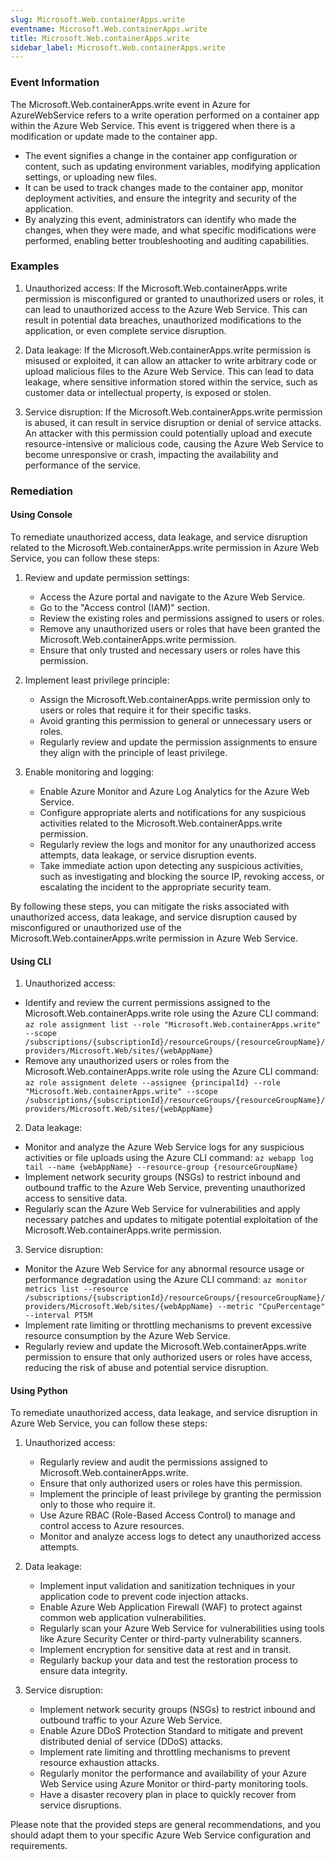 ```yaml
--- 
slug: Microsoft.Web.containerApps.write
eventname: Microsoft.Web.containerApps.write
title: Microsoft.Web.containerApps.write
sidebar_label: Microsoft.Web.containerApps.write
---
```

                       
### Event Information

The Microsoft.Web.containerApps.write event in Azure for AzureWebService refers to a write operation performed on a container app within the Azure Web Service. This event is triggered when there is a modification or update made to the container app.

- The event signifies a change in the container app configuration or content, such as updating environment variables, modifying application settings, or uploading new files.
- It can be used to track changes made to the container app, monitor deployment activities, and ensure the integrity and security of the application.
- By analyzing this event, administrators can identify who made the changes, when they were made, and what specific modifications were performed, enabling better troubleshooting and auditing capabilities.


### Examples

1. Unauthorized access: If the Microsoft.Web.containerApps.write permission is misconfigured or granted to unauthorized users or roles, it can lead to unauthorized access to the Azure Web Service. This can result in potential data breaches, unauthorized modifications to the application, or even complete service disruption.

2. Data leakage: If the Microsoft.Web.containerApps.write permission is misused or exploited, it can allow an attacker to write arbitrary code or upload malicious files to the Azure Web Service. This can lead to data leakage, where sensitive information stored within the service, such as customer data or intellectual property, is exposed or stolen.

3. Service disruption: If the Microsoft.Web.containerApps.write permission is abused, it can result in service disruption or denial of service attacks. An attacker with this permission could potentially upload and execute resource-intensive or malicious code, causing the Azure Web Service to become unresponsive or crash, impacting the availability and performance of the service.

### Remediation

#### Using Console

To remediate unauthorized access, data leakage, and service disruption related to the Microsoft.Web.containerApps.write permission in Azure Web Service, you can follow these steps:

1. Review and update permission settings:
   - Access the Azure portal and navigate to the Azure Web Service.
   - Go to the "Access control (IAM)" section.
   - Review the existing roles and permissions assigned to users or roles.
   - Remove any unauthorized users or roles that have been granted the Microsoft.Web.containerApps.write permission.
   - Ensure that only trusted and necessary users or roles have this permission.

2. Implement least privilege principle:
   - Assign the Microsoft.Web.containerApps.write permission only to users or roles that require it for their specific tasks.
   - Avoid granting this permission to general or unnecessary users or roles.
   - Regularly review and update the permission assignments to ensure they align with the principle of least privilege.

3. Enable monitoring and logging:
   - Enable Azure Monitor and Azure Log Analytics for the Azure Web Service.
   - Configure appropriate alerts and notifications for any suspicious activities related to the Microsoft.Web.containerApps.write permission.
   - Regularly review the logs and monitor for any unauthorized access attempts, data leakage, or service disruption events.
   - Take immediate action upon detecting any suspicious activities, such as investigating and blocking the source IP, revoking access, or escalating the incident to the appropriate security team.

By following these steps, you can mitigate the risks associated with unauthorized access, data leakage, and service disruption caused by misconfigured or unauthorized use of the Microsoft.Web.containerApps.write permission in Azure Web Service.

#### Using CLI

1. Unauthorized access:
- Identify and review the current permissions assigned to the Microsoft.Web.containerApps.write role using the Azure CLI command: `az role assignment list --role "Microsoft.Web.containerApps.write" --scope /subscriptions/{subscriptionId}/resourceGroups/{resourceGroupName}/providers/Microsoft.Web/sites/{webAppName}`
- Remove any unauthorized users or roles from the Microsoft.Web.containerApps.write role using the Azure CLI command: `az role assignment delete --assignee {principalId} --role "Microsoft.Web.containerApps.write" --scope /subscriptions/{subscriptionId}/resourceGroups/{resourceGroupName}/providers/Microsoft.Web/sites/{webAppName}`

2. Data leakage:
- Monitor and analyze the Azure Web Service logs for any suspicious activities or file uploads using the Azure CLI command: `az webapp log tail --name {webAppName} --resource-group {resourceGroupName}`
- Implement network security groups (NSGs) to restrict inbound and outbound traffic to the Azure Web Service, preventing unauthorized access to sensitive data.
- Regularly scan the Azure Web Service for vulnerabilities and apply necessary patches and updates to mitigate potential exploitation of the Microsoft.Web.containerApps.write permission.

3. Service disruption:
- Monitor the Azure Web Service for any abnormal resource usage or performance degradation using the Azure CLI command: `az monitor metrics list --resource /subscriptions/{subscriptionId}/resourceGroups/{resourceGroupName}/providers/Microsoft.Web/sites/{webAppName} --metric "CpuPercentage" --interval PT5M`
- Implement rate limiting or throttling mechanisms to prevent excessive resource consumption by the Azure Web Service.
- Regularly review and update the Microsoft.Web.containerApps.write permission to ensure that only authorized users or roles have access, reducing the risk of abuse and potential service disruption.

#### Using Python

To remediate unauthorized access, data leakage, and service disruption in Azure Web Service, you can follow these steps:

1. Unauthorized access:
   - Regularly review and audit the permissions assigned to Microsoft.Web.containerApps.write.
   - Ensure that only authorized users or roles have this permission.
   - Implement the principle of least privilege by granting the permission only to those who require it.
   - Use Azure RBAC (Role-Based Access Control) to manage and control access to Azure resources.
   - Monitor and analyze access logs to detect any unauthorized access attempts.

2. Data leakage:
   - Implement input validation and sanitization techniques in your application code to prevent code injection attacks.
   - Enable Azure Web Application Firewall (WAF) to protect against common web application vulnerabilities.
   - Regularly scan your Azure Web Service for vulnerabilities using tools like Azure Security Center or third-party vulnerability scanners.
   - Implement encryption for sensitive data at rest and in transit.
   - Regularly backup your data and test the restoration process to ensure data integrity.

3. Service disruption:
   - Implement network security groups (NSGs) to restrict inbound and outbound traffic to your Azure Web Service.
   - Enable Azure DDoS Protection Standard to mitigate and prevent distributed denial of service (DDoS) attacks.
   - Implement rate limiting and throttling mechanisms to prevent resource exhaustion attacks.
   - Regularly monitor the performance and availability of your Azure Web Service using Azure Monitor or third-party monitoring tools.
   - Have a disaster recovery plan in place to quickly recover from service disruptions.

Please note that the provided steps are general recommendations, and you should adapt them to your specific Azure Web Service configuration and requirements.


 
